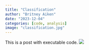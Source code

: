 ```yaml
---
title: "Classification"
author: "Britney Aiken"
date: "2023-12-04"
categories: [code, analysis]
image: "classification.jpg"
---
```


This is a post with executable code.
![](classification.jpg)
